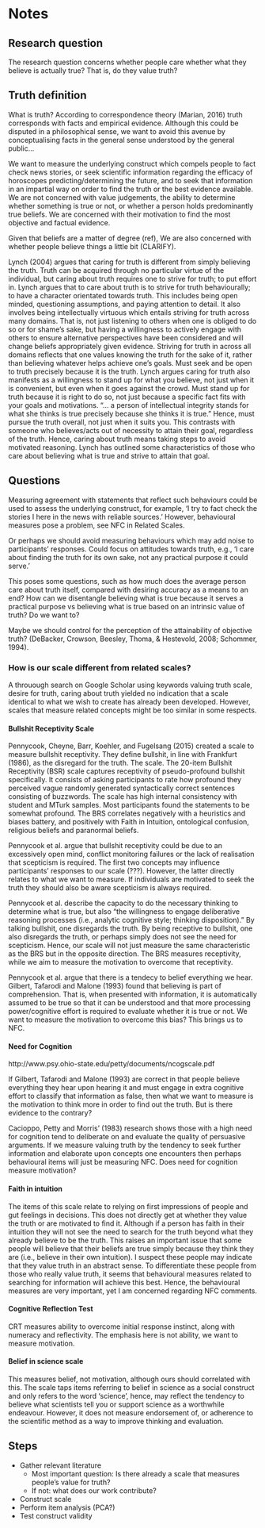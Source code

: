 # Notes

## Research question 
The research question concerns whether people care whether what they believe is actually true? That is, do they value truth?

## Truth definition
What is truth? According to correspondence theory (Marian, 2016) truth corresponds with facts and empirical evidence. Although this could be disputed in a philosophical sense, we want to avoid this avenue by conceptualising facts in the general sense understood by the general public...

We want to measure the underlying construct which compels people to fact check news stories, or seek scientific information regarding the efficacy of horoscopes predicting/determining the future, and to seek that information in an impartial way on order to find the truth or the best evidence available. We are not concerned with value judgements, the ability to determine whether something is true or not, or whether a person holds predominantly true beliefs. We are concerned with their motivation to find the most objective and factual evidence. 

Given that beliefs are a matter of degree (ref), We are also concerned with whether people believe things a little bit (CLARIFY). 

Lynch (2004) argues that caring for truth is different from simply believing the truth. Truth can be acquired through no particular virtue of the individual, but caring about truth requires one to strive for truth; to put effort in. Lynch argues that to care about truth is to strive for truth behaviourally; to have a character orientated towards truth. This includes being open minded, questioning assumptions, and paying attention to detail. 
It also involves being intellectually virtuous which entails striving for truth across many domains. That is, not just listening to others when one is obliged to do so or for shame’s sake, but having a willingness to actively engage with others to ensure alternative perspectives have been considered and will change beliefs appropriately given evidence. Striving for truth in across all domains reflects that one values knowing the truth for the sake of it, rather than believing whatever helps achieve one’s goals. Must seek and be open to truth precisely because it is the truth.
Lynch argues caring for truth also manifests as a willingness to stand up for what you believe, not just when it is convenient, but even when it goes against the crowd. Must stand up for truth because it is right to do so, not just because a specific fact fits with your goals and motivations. “… a person of intellectual integrity stands for what she thinks is true precisely because she thinks it is true.” Hence, must pursue the truth overall, not just when it suits you. This contrasts with someone who believes/acts out of necessity to attain their goal, regardless of the truth. Hence, caring about truth means taking steps to avoid motivated reasoning. Lynch has outlined some characteristics of those who care about believing what is true and strive to attain that goal. 

## Questions

Measuring agreement with statements that reflect such behaviours could be used to assess the underlying construct, for example, ‘I try to fact check the stories I here in the news with reliable sources.’ However, behavioural measures pose a problem, see NFC in Related Scales.

Or perhaps we should avoid measuring behaviours which may add noise to participants’ responses. Could focus on attitudes towards truth, e.g., ‘I care about finding the truth for its own sake, not any practical purpose it could serve.’

This poses some questions, such as how much does the average person care about truth itself, compared with desiring accuracy as a means to an end? How can we disentangle believing what is true because it serves a practical purpose vs believing what is true based on an intrinsic value of truth? Do we want to?

Maybe we should control for the perception of the attainability of objective truth? (DeBacker, Crowson, Beesley, Thoma, & Hestevold, 2008; Schommer, 1994).


### How is our scale different from related scales?
A throuough search on Google Scholar using keywords valuing truth scale, desire for truth, caring about truth yielded no indication that a scale identical to what we wish to create has already been developed. However, scales that measure related concepts might be too similar in some respects.

#### Bullshit Receptivity Scale 
Pennycook, Cheyne, Barr, Koehler, and Fugelsang (2015) created a scale to measure bullshit receptivity. They define bullshit, in line with Frankfurt (1986), as the disregard for the truth. The scale. The 20-item Bullshit Receptivity (BSR) scale captures receptivity of pseudo-profound bullshit specifically. It consists of asking participants to rate how profound they perceived vague randomly generated syntactically correct sentences consisting of buzzwords. The scale has high internal consistency with student and MTurk samples. Most participants found the statements to be somewhat profound. The BRS correlates negatively with a heuristics and biases battery, and positively with Faith in Intuition, ontological confusion, religious beliefs and paranormal beliefs. 

Pennycook et al. argue that bullshit receptivity could be due to an excessively open mind, conflict monitoring failures or the lack of realisation that scepticism is required. The first two concepts may influence participants’ responses to our scale (???). However, the latter directly relates to what we want to measure. If individuals are motivated to seek the truth they should also be aware scepticism is always required. 

Pennycook et al. describe the capacity to do the necessary thinking to determine what is true, but also “the willingness to engage deliberative reasoning processes (i.e., analytic cognitive style; thinking disposition).” By talking bullshit, one disregards the truth. By being receptive to bullshit, one also disregards the truth, or perhaps simply does not see the need for scepticism. Hence, our scale will not just measure the same characteristic as the BRS but in the opposite direction. The BRS measures receptivity, while we aim to measure the motivation to overcome that receptivity.

Pennycook et al. argue that there is a tendecy to belief everything we hear. Gilbert, Tafarodi and Malone (1993) found that believing is part of comprehension. That is, when presented with information, it is automatically assumed to be true so that it can be understood and that more processing power/cognitive effort is required to evaluate whether it is true or not. We want to measure the motivation to overcome this bias? This brings us to NFC.

#### Need for Cognition
http://www.psy.ohio-state.edu/petty/documents/ncogscale.pdf

If Gilbert, Tafarodi and Malone (1993) are correct in that people believe everything they hear upon hearing it and must engage in extra cognitive effort to classify that information as false, then what we want to measure is the motivation to think more in order to find out the truth. But is there evidence to the contrary? 

Cacioppo, Petty and Morris’ (1983) research shows those with a high need for cognition tend to deliberate on and evaluate the quality of persuasive arguments. If we measure valuing truth by the tendency to seek further information and elaborate upon concepts one encounters then perhaps behavioural items will just be measuring NFC. Does need for cognition measure motivation?

#### Faith in intuition
The items of this scale relate to relying on first impressions of people and gut feelings in decisions. This does not directly get at whether they value the truth or are motivated to find it. Although if a person has faith in their intuition they will not see the need to search for the truth beyond what they already believe to be the truth. This raises an important issue that some people will believe that their beliefs are true simply because they think they are (i.e., believe in their own intuition). I suspect these people may indicate that they value truth in an abstract sense. To differentiate these people from those who really value truth, it seems that behavioural measures related to searching for information will achieve this best. Hence, the behavioural measures are very important, yet I am concerned regarding NFC comments. 

#### Cognitive Reflection Test
CRT measures ability to overcome initial response instinct, along with numeracy and reflectivity. The emphasis here is not ability, we want to measure motivation. 

#### Belief in science scale
This measures belief, not motivation, although ours should correlated with this. The scale taps items referring to belief in science as a social construct and only refers to the word ‘science’, hence, may reflect the tendency to believe what scientists tell you or support science as a worthwhile endeavour. However, it does not measure endorsement of, or adherence to the scientific method as a way to improve thinking and evaluation. 



## Steps

- Gather relevant literature
    - Most important question: Is there already a scale that measures people's value for truth?
    - If not: what does our work contribute?
- Construct scale
- Perform item analysis (PCA?)
- Test construct validity



